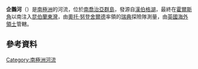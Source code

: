 {{coord|54|17|S|36|30|W|display=title}}

'''企鵝河'''（{{lang-en|Penguin River}}）是[[南極洲|南極洲]]的河流，位於[[南喬治亞群島|南喬治亞群島]]，發源自[[漢伯格湖|漢伯格湖]]，最終在[[霍爾斯角|霍爾斯角]]以南注入[[昆伯蘭東灣|昆伯蘭東灣]]，由[[奧托·努登舍爾德|奧托·努登舍爾德]]率領的[[瑞典|瑞典]]探險隊測量，由[[英國海外領土|英國海外領土]]管轄。

==參考資料==
{{usgs-gazetteer}}

{{Antarctica-geo-stub}}
[[Category:南極洲河流|Category:南極洲河流]]